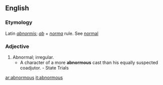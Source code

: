 ==English==

===Etymology===
Latin ''[[abnormis]]''; ''[[ab]]'' + ''[[norma]]'' rule. See [[normal]]
===Adjective===
{{en-adj}}

# Abnormal; irregular.
#* A character of a more '''abnormous''' cast than his equally suspected coadjutor. - State Trials

[[ar:abnormous]]
[[it:abnormous]]